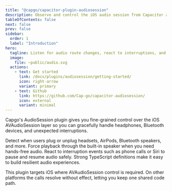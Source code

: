 ```yaml
---
title: "@capgo/capacitor-plugin-audiosession"
description: Observe and control the iOS audio session from Capacitor apps to handle route changes and interruptions.
tableOfContents: false
next: false
prev: false
sidebar:
  order: 1
  label: "Introduction"
hero:
  tagline: Listen for audio route changes, react to interruptions, and reroute playback to the speaker without leaving Capacitor.
  image:
    file: ~public/audio.svg
  actions:
    - text: Get started
      link: /docs/plugins/audiosession/getting-started/
      icon: right-arrow
      variant: primary
    - text: Github
      link: https://github.com/Cap-go/capacitor-audiosession/
      icon: external
      variant: minimal
---
```



Capgo's AudioSession plugin gives you fine-grained control over the iOS AVAudioSession layer so you can gracefully handle headphones, Bluetooth devices, and unexpected interruptions.

<CardGrid stagger>
  <Card title="Route awareness" icon="rocket">
    Detect when users plug or unplug headsets, AirPods, Bluetooth speakers, and more.
  </Card>
  <Card title="Speaker override" icon="setting">
    Force playback through the built-in speaker when you need hands-free audio.
  </Card>
  <Card title="Interruption handling" icon="clock">
    React to interruption events such as phone calls or Siri to pause and resume audio safely.
  </Card>
  <Card title="Type safety" icon="code">
    Strong TypeScript definitions make it easy to build resilient audio experiences.
  </Card>
</CardGrid>

This plugin targets iOS where AVAudioSession control is required. On other platforms the calls resolve without effect, letting you keep one shared code path.
